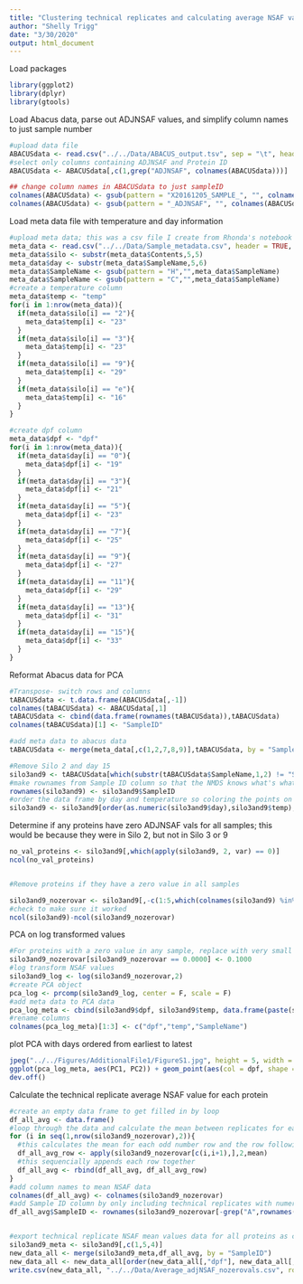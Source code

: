 ```yaml
---
title: "Clustering technical replicates and calculating average NSAF values"
author: "Shelly Trigg"
date: "3/30/2020"
output: html_document
---
```


Load packages
```r
library(ggplot2)
library(dplyr)
library(gtools)
```

Load Abacus data, parse out ADJNSAF values, and simplify column names to just sample number
```r
#upload data file
ABACUSdata <- read.csv("../../Data/ABACUS_output.tsv", sep = "\t", header=TRUE, stringsAsFactors = FALSE)
#select only columns containing ADJNSAF and Protein ID
ABACUSdata <- ABACUSdata[,c(1,grep("ADJNSAF", colnames(ABACUSdata)))]

## change column names in ABACUSdata to just sampleID
colnames(ABACUSdata) <- gsub(pattern = "X20161205_SAMPLE_", "", colnames(ABACUSdata))
colnames(ABACUSdata) <- gsub(pattern = "_ADJNSAF", "", colnames(ABACUSdata))
```

Load meta data file with temperature and day information
```r
#upload meta data; this was a csv file I create from Rhonda's notebook entry: https://github.com/Ellior2/Ellior2.github.io/blob/master/_posts/2017-3-11-NMDS-analysis.md
meta_data <- read.csv("../../Data/Sample_metadata.csv", header = TRUE, stringsAsFactors = FALSE)
meta_data$silo <- substr(meta_data$Contents,5,5)
meta_data$day <- substr(meta_data$SampleName,5,6)
meta_data$SampleName <- gsub(pattern = "H","",meta_data$SampleName)
meta_data$SampleName <- gsub(pattern = "C","",meta_data$SampleName)
#create a temperature column
meta_data$temp <- "temp"
for(i in 1:nrow(meta_data)){
  if(meta_data$silo[i] == "2"){
    meta_data$temp[i] <- "23"
  }
  if(meta_data$silo[i] == "3"){
    meta_data$temp[i] <- "23"
  }
  if(meta_data$silo[i] == "9"){
    meta_data$temp[i] <- "29"
  }
  if(meta_data$silo[i] == "e"){
    meta_data$temp[i] <- "16"
  }
}

#create dpf column
meta_data$dpf <- "dpf"
for(i in 1:nrow(meta_data)){
  if(meta_data$day[i] == "0"){
    meta_data$dpf[i] <- "19"
  }
  if(meta_data$day[i] == "3"){
    meta_data$dpf[i] <- "21"
  }
  if(meta_data$day[i] == "5"){
    meta_data$dpf[i] <- "23"
  }
  if(meta_data$day[i] == "7"){
    meta_data$dpf[i] <- "25"
  }
  if(meta_data$day[i] == "9"){
    meta_data$dpf[i] <- "27"
  }
  if(meta_data$day[i] == "11"){
    meta_data$dpf[i] <- "29"
  }
  if(meta_data$day[i] == "13"){
    meta_data$dpf[i] <- "31"
  }
  if(meta_data$day[i] == "15"){
    meta_data$dpf[i] <- "33"
  }
}  
```

Reformat Abacus data for PCA
```r
#Transpose- switch rows and columns
tABACUSdata <- t.data.frame(ABACUSdata[,-1])
colnames(tABACUSdata) <- ABACUSdata[,1]
tABACUSdata <- cbind(data.frame(rownames(tABACUSdata)),tABACUSdata)
colnames(tABACUSdata)[1] <- "SampleID"

#add meta data to abacus data
tABACUSdata <- merge(meta_data[,c(1,2,7,8,9)],tABACUSdata, by = "SampleID")

#Remove Silo 2 and day 15
silo3and9 <- tABACUSdata[which(substr(tABACUSdata$SampleName,1,2) != "S2" & tABACUSdata$day != "15"),]
#make rownames from Sample ID column so that the NMDS knows what's what
rownames(silo3and9) <- silo3and9$SampleID
#order the data frame by day and temperature so coloring the points on the plot is easier
silo3and9 <- silo3and9[order(as.numeric(silo3and9$day),silo3and9$temp),]
```

Determine if any proteins have zero ADJNSAF vals for all samples; this would be because they were in Silo 2, but not in Silo 3 or 9
```r
no_val_proteins <- silo3and9[,which(apply(silo3and9, 2, var) == 0)]
ncol(no_val_proteins)


#Remove proteins if they have a zero value in all samples

silo3and9_nozerovar <- silo3and9[,-c(1:5,which(colnames(silo3and9) %in% colnames(no_val_proteins)))]
#check to make sure it worked
ncol(silo3and9)-ncol(silo3and9_nozerovar)
```

PCA on log transformed values
```r
#For proteins with a zero value in any sample, replace with very small value
silo3and9_nozerovar[silo3and9_nozerovar == 0.0000] <- 0.1000
#log transform NSAF values
silo3and9_log <- log(silo3and9_nozerovar,2)
#create PCA object
pca_log <- prcomp(silo3and9_log, center = F, scale = F)
#add meta data to PCA data
pca_log_meta <- cbind(silo3and9$dpf, silo3and9$temp, data.frame(paste(silo3and9$dpf,silo3and9$temp, sep = "_")),pca_log$x)
#rename columns
colnames(pca_log_meta)[1:3] <- c("dpf","temp","SampleName")
```

plot PCA with days ordered from earliest to latest
```r
jpeg("../../Figures/AdditionalFile1/FigureS1.jpg", height = 5, width = 7, units = "in", res = 300 )
ggplot(pca_log_meta, aes(PC1, PC2)) + geom_point(aes(col = dpf, shape = temp)) + theme_bw()
dev.off()
```

Calculate the technical replicate average NSAF value for each protein
```r
#create an empty data frame to get filled in by loop
df_all_avg <- data.frame()
#loop through the data and calculate the mean between replicates for each protein
for (i in seq(1,nrow(silo3and9_nozerovar),2)){
  #this calculates the mean for each odd number row and the row following it
  df_all_avg_row <- apply(silo3and9_nozerovar[c(i,i+1),],2,mean)
  #this sequencially appends each row together 
  df_all_avg <- rbind(df_all_avg, df_all_avg_row)
}
#add column names to mean NSAF data
colnames(df_all_avg) <- colnames(silo3and9_nozerovar)
#add Sample ID column by only including technical replicates with numeric names (excluding all technical replicate names that include "A")
df_all_avg$SampleID <- rownames(silo3and9_nozerovar[-grep("A",rownames(silo3and9_nozerovar)),])


#export technical replicate NSAF mean values data for all proteins as columns with zero values converted to 0.1
silo3and9_meta <- silo3and9[,c(1,5,4)]
new_data_all <- merge(silo3and9_meta,df_all_avg, by = "SampleID")
new_data_all <- new_data_all[order(new_data_all[,"dpf"], new_data_all[,"temp"]),-1]
write.csv(new_data_all, "../../Data/Average_adjNSAF_nozerovals.csv", row.names = FALSE, quote = FALSE)

```



